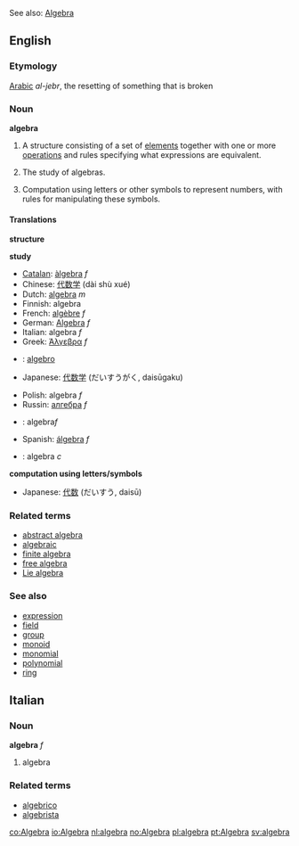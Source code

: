 See also: [[Algebra]]

{{wikipedia}}
==English==

===Etymology===
[[Arabic]] ''al-jebr'', the resetting of something that is broken

===Noun===
'''algebra'''

# <!--DefA-->{{math}} A structure consisting of a set of [[element]]s together with one or more [[operations]] and rules specifying what expressions are equivalent.
# <!--DefB-->{{math}} The study of algebras.
# <!--DefC-->Computation using letters or other symbols to represent numbers, with rules for manipulating these symbols.

====Translations====
<!--DefA-->'''structure'''
{{top}}
{{mid}}
{{bottom}}

<!--DefB-->'''study'''
{{top}}
*[[Catalan]]: [[àlgebra]] ''f''
*Chinese: [[代数学]] (dài shù xué)
*Dutch: [[algebra]] ''m''
*Finnish: algebra
*French: [[algèbre]] ''f''
*German: [[Algebra]] ''f''
*Italian: algebra ''f''
*Greek: [[Άλγεβρα]] ''f''
* {{io}} : [[algebro]]
*Japanese: [[代数学]] (だいすうがく, daisūgaku)
{{mid}}
*Polish: algebra ''f''
*Russin: [[алгебра]] ''f''
*{{sk}}: algebra'' f'' 
*Spanish: [[álgebra]] ''f'' 
*{{sv}}: algebra ''c''
{{bottom}}

<!--DefC-->'''computation using letters/symbols'''
{{top}}
*Japanese: [[代数]] (だいすう, daisū)
{{mid}}
{{bottom}}

===Related terms===
*[[abstract algebra]]
*[[algebraic]]
*[[finite algebra]]
*[[free algebra]]
*[[Lie algebra]]

===See also===
*[[expression]]
*[[field]]
*[[group]]
*[[monoid]]
*[[monomial]]
*[[polynomial]]
*[[ring]]

==Italian==
===Noun===
'''algebra''' ''f''

# algebra

===Related terms===
*[[algebrico]]
*[[algebrista]]

[[co:Algebra]]
[[io:Algebra]]
[[nl:algebra]]
[[no:Algebra]]
[[pl:algebra]]
[[pt:Algebra]]
[[sv:algebra]]
